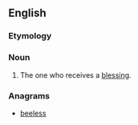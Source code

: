 {{also|blessée}}
==English==

===Etymology===
{{suffix|en|bless|ee}}

===Noun===
{{en-noun}}

# The one who receives a [[blessing]].

===Anagrams===
* [[beeless#English|beeless]]